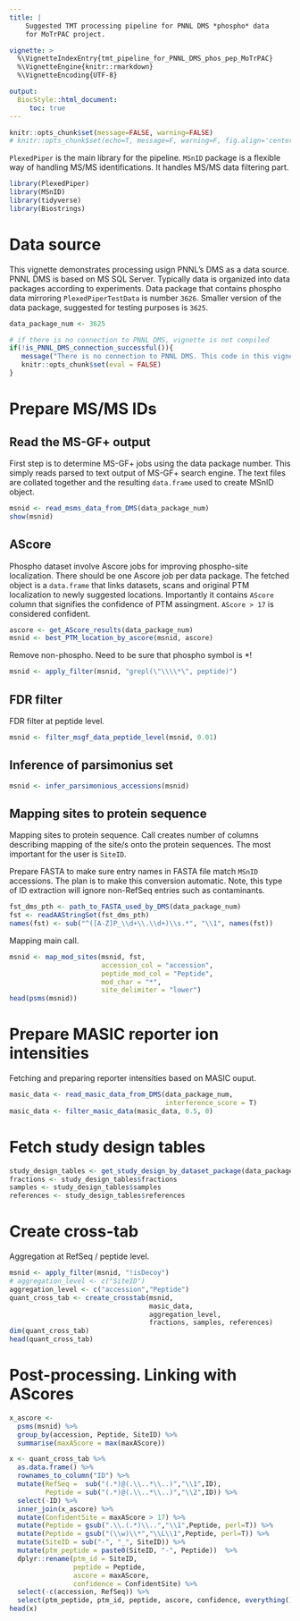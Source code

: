 ```yaml
---
title: |
    Suggested TMT processing pipeline for PNNL DMS *phospho* data
    for MoTrPAC project.

vignette: >
  %\VignetteIndexEntry{tmt_pipeline_for_PNNL_DMS_phos_pep_MoTrPAC}
  %\VignetteEngine{knitr::rmarkdown}
  %\VignetteEncoding{UTF-8}

output:
  BiocStyle::html_document:
     toc: true
---
```



```r
knitr::opts_chunk$set(message=FALSE, warning=FALSE)
# knitr::opts_chunk$set(echo=T, message=F, warning=F, fig.align='center', out.width='10cm')
```


`PlexedPiper` is the main library for the pipeline. `MSnID` package is a 
flexible way of handling MS/MS identifications. It handles MS/MS data
filtering part.

```r
library(PlexedPiper)
library(MSnID)
library(tidyverse)
library(Biostrings)
```


# Data source
This vignette demonstrates processing usign PNNL's DMS as a data source.
PNNL DMS is based on MS SQL Server. Typically data is organized into data 
packages according to experiments. 
Data package that contains phospho data mirroring 
`PlexedPiperTestData` is number `3626`. Smaller version of the data 
package, suggested for testing purposes is `3625`.

```r
data_package_num <- 3625
```


```r
# if there is no connection to PNNL DMS, vignette is not compiled
if(!is_PNNL_DMS_connection_successful()){
   message("There is no connection to PNNL DMS. This code in this vignette won't be evaluated.")
   knitr::opts_chunk$set(eval = FALSE)
}
```


# Prepare MS/MS IDs

## Read the MS-GF+ output

First step is to determine MS-GF+ jobs using the data package number.
This simply reads parsed to text output of MS-GF+ search engine. The text files
are collated together and the resulting `data.frame` used to create MSnID object.

```r
msnid <- read_msms_data_from_DMS(data_package_num)
show(msnid)
```


## AScore

Phospho dataset involve Ascore jobs for improving phospho-site localization.
There should be one Ascore job per data package. The fetched object is a 
`data.frame` that links datasets, scans and original PTM localization to
newly suggested locations. Importantly it contains `AScore` column that 
signifies the confidence of PTM assingment. `AScore > 17` is considered 
confident.
```r
ascore <- get_AScore_results(data_package_num)
msnid <- best_PTM_location_by_ascore(msnid, ascore)
```

Remove non-phospho. Need to be sure that phospho symbol is *!
```r
msnid <- apply_filter(msnid, "grepl(\"\\\\*\", peptide)")
```

## FDR filter

FDR filter at peptide level.
```r
msnid <- filter_msgf_data_peptide_level(msnid, 0.01)
```


## Inference of parsimonius set

```r
msnid <- infer_parsimonious_accessions(msnid)
```


## Mapping sites to protein sequence

Mapping sites to protein sequence. Call creates number of 
columns describing mapping of the site/s onto the protein sequences.
The most important for the user is `SiteID`.

Prepare FASTA to make sure entry names in FASTA file match `MSnID` accessions.
The plan is to make this conversion automatic.
Note, this type of ID extraction will ignore non-RefSeq entries such as 
contaminants.
```r
fst_dms_pth <- path_to_FASTA_used_by_DMS(data_package_num)
fst <- readAAStringSet(fst_dms_pth)
names(fst) <- sub("^([A-Z]P_\\d+\\.\\d+)\\s.*", "\\1", names(fst))
```

Mapping main call.
```r
msnid <- map_mod_sites(msnid, fst, 
                       accession_col = "accession", 
                       peptide_mod_col = "Peptide", 
                       mod_char = "*",
                       site_delimiter = "lower")
head(psms(msnid))
```


# Prepare MASIC reporter ion intensities

Fetching and preparing reporter intensities based on MASIC ouput.
```r
masic_data <- read_masic_data_from_DMS(data_package_num, 
                                       interference_score = T)
masic_data <- filter_masic_data(masic_data, 0.5, 0)
```


# Fetch study design tables

```r
study_design_tables <- get_study_design_by_dataset_package(data_package_num)
fractions <- study_design_tables$fractions
samples <- study_design_tables$samples
references <- study_design_tables$references
```


# Create cross-tab

Aggregation at RefSeq / peptide level.
```r
msnid <- apply_filter(msnid, "!isDecoy")
# aggregation_level <- c("SiteID")
aggregation_level <- c("accession","Peptide")
quant_cross_tab <- create_crosstab(msnid, 
                                   masic_data, 
                                   aggregation_level, 
                                   fractions, samples, references)
dim(quant_cross_tab)
head(quant_cross_tab)
```



# Post-processing. Linking with AScores
```r
x_ascore <- 
  psms(msnid) %>% 
  group_by(accession, Peptide, SiteID) %>%
  summarise(maxAScore = max(maxAScore))

x <- quant_cross_tab %>%
  as.data.frame() %>%
  rownames_to_column("ID") %>%
  mutate(RefSeq =  sub("(.*)@(.\\..*\\..)","\\1",ID),
         Peptide = sub("(.*)@(.\\..*\\..)","\\2",ID)) %>%
  select(-ID) %>%
  inner_join(x_ascore) %>%
  mutate(ConfidentSite = maxAScore > 17) %>%
  mutate(Peptide = gsub(".\\.(.*)\\..","\\1",Peptide, perl=T)) %>%
  mutate(Peptide = gsub("(\\w)\\*","\\L\\1",Peptide, perl=T)) %>%
  mutate(SiteID = sub("-", "_", SiteID)) %>%
  mutate(ptm_peptide = paste0(SiteID, "-", Peptide))  %>%
  dplyr::rename(ptm_id = SiteID,
                peptide = Peptide,
                ascore = maxAScore,
                confidence = ConfidentSite) %>%
  select(-c(accession, RefSeq)) %>%
  select(ptm_peptide, ptm_id, peptide, ascore, confidence, everything())
head(x)
```























